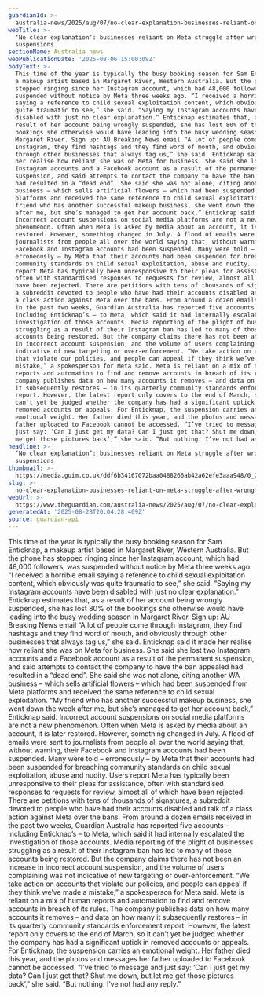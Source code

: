 ```yaml
---
guardianId: >-
  australia-news/2025/aug/07/no-clear-explanation-businesses-reliant-on-meta-struggle-in-the-wake-of-wrongful-suspensions-ntwnfb
webTitle: >-
  ‘No clear explanation’: businesses reliant on Meta struggle after wrongful
  suspensions
sectionName: Australia news
webPublicationDate: '2025-08-06T15:00:09Z'
bodyText: >-
  This time of the year is typically the busy booking season for Sam Enticknap,
  a makeup artist based in Margaret River, Western Australia. But the phone has
  stopped ringing since her Instagram account, which had 48,000 followers, was
  suspended without notice by Meta three weeks ago. “I received a horrible email
  saying a reference to child sexual exploitation content, which obviously was
  quite traumatic to see,” she said. “Saying my Instagram accounts have been
  disabled with just no clear explanation.” Enticknap estimates that, as a
  result of her account being wrongly suspended, she has lost 80% of the
  bookings she otherwise would have leading into the busy wedding season in
  Margaret River. Sign up: AU Breaking News email “A lot of people come through
  Instagram, they find hashtags and they find word of mouth, and obviously
  through other businesses that always tag us,” she said. Enticknap said it made
  her realise how reliant she was on Meta for business. She said she lost two
  Instagram accounts and a Facebook account as a result of the permanent
  suspension, and said attempts to contact the company to have the ban appealed
  had resulted in a “dead end”. She said she was not alone, citing another WA
  business – which sells artificial flowers – which had been suspended from Meta
  platforms and received the same reference to child sexual exploitation. “My
  friend who has another successful makeup business, she went down the week
  after me, but she’s managed to get her account back,” Enticknap said.
  Incorrect account suspensions on social media platforms are not a new
  phenomenon. Often when Meta is asked by media about an account, it is later
  restored. However, something changed in July. A flood of emails were sent to
  journalists from people all over the world saying that, without warning, their
  Facebook and Instagram accounts had been suspended. Many were told –
  erroneously – by Meta that their accounts had been suspended for breaching
  community standards on child sexual exploitation, abuse and nudity. Users
  report Meta has typically been unresponsive to their pleas for assistance,
  often with standardised responses to requests for review, almost all of which
  have been rejected. There are petitions with tens of thousands of signatures,
  a subreddit devoted to people who have had their accounts disabled and talk of
  a class action against Meta over the bans. From around a dozen emails received
  in the past two weeks, Guardian Australia has reported five accounts –
  including Enticknap’s – to Meta, which said it had internally escalated the
  investigation of those accounts. Media reporting of the plight of businesses
  struggling as a result of their Instagram ban has led to many of those
  accounts being restored. But the company claims there has not been an increase
  in incorrect account suspension, and the volume of users complaining was not
  indicative of new targeting or over-enforcement. “We take action on accounts
  that violate our policies, and people can appeal if they think we’ve made a
  mistake,” a spokesperson for Meta said. Meta is reliant on a mix of human
  reports and automation to find and remove accounts in breach of its rules. The
  company publishes data on how many accounts it removes – and data on how many
  it subsequently restores – in its quarterly community standards enforcement
  report. However, the latest report only covers to the end of March, so it
  can’t yet be judged whether the company has had a significant uptick in
  removed accounts or appeals. For Enticknap, the suspension carries an
  emotional weight. Her father died this year, and the photos and messages her
  father uploaded to Facebook cannot be accessed. “I’ve tried to message and
  just say: ‘Can I just get my data? Can I just get that? Shut me down, but let
  me get those pictures back’,” she said. “But nothing. I’ve not had any reply.”
headline: >-
  ‘No clear explanation’: businesses reliant on Meta struggle after wrongful
  suspensions
thumbnail: >-
  https://media.guim.co.uk/ddf6b34167072baa0488266ab42a62efe3aaa948/0_0_1555_1244/500.jpg
slug: >-
  no-clear-explanation-businesses-reliant-on-meta-struggle-after-wrongful-suspensions
webUrl: >-
  https://www.theguardian.com/australia-news/2025/aug/07/no-clear-explanation-businesses-reliant-on-meta-struggle-in-the-wake-of-wrongful-suspensions-ntwnfb
generatedAt: '2025-08-28T20:04:28.409Z'
source: guardian-api
---
```

This time of the year is typically the busy booking season for Sam Enticknap, a makeup artist based in Margaret River, Western Australia. But the phone has stopped ringing since her Instagram account, which had 48,000 followers, was suspended without notice by Meta three weeks ago. “I received a horrible email saying a reference to child sexual exploitation content, which obviously was quite traumatic to see,” she said. “Saying my Instagram accounts have been disabled with just no clear explanation.” Enticknap estimates that, as a result of her account being wrongly suspended, she has lost 80% of the bookings she otherwise would have leading into the busy wedding season in Margaret River. Sign up: AU Breaking News email “A lot of people come through Instagram, they find hashtags and they find word of mouth, and obviously through other businesses that always tag us,” she said. Enticknap said it made her realise how reliant she was on Meta for business. She said she lost two Instagram accounts and a Facebook account as a result of the permanent suspension, and said attempts to contact the company to have the ban appealed had resulted in a “dead end”. She said she was not alone, citing another WA business – which sells artificial flowers – which had been suspended from Meta platforms and received the same reference to child sexual exploitation. “My friend who has another successful makeup business, she went down the week after me, but she’s managed to get her account back,” Enticknap said. Incorrect account suspensions on social media platforms are not a new phenomenon. Often when Meta is asked by media about an account, it is later restored. However, something changed in July. A flood of emails were sent to journalists from people all over the world saying that, without warning, their Facebook and Instagram accounts had been suspended. Many were told – erroneously – by Meta that their accounts had been suspended for breaching community standards on child sexual exploitation, abuse and nudity. Users report Meta has typically been unresponsive to their pleas for assistance, often with standardised responses to requests for review, almost all of which have been rejected. There are petitions with tens of thousands of signatures, a subreddit devoted to people who have had their accounts disabled and talk of a class action against Meta over the bans. From around a dozen emails received in the past two weeks, Guardian Australia has reported five accounts – including Enticknap’s – to Meta, which said it had internally escalated the investigation of those accounts. Media reporting of the plight of businesses struggling as a result of their Instagram ban has led to many of those accounts being restored. But the company claims there has not been an increase in incorrect account suspension, and the volume of users complaining was not indicative of new targeting or over-enforcement. “We take action on accounts that violate our policies, and people can appeal if they think we’ve made a mistake,” a spokesperson for Meta said. Meta is reliant on a mix of human reports and automation to find and remove accounts in breach of its rules. The company publishes data on how many accounts it removes – and data on how many it subsequently restores – in its quarterly community standards enforcement report. However, the latest report only covers to the end of March, so it can’t yet be judged whether the company has had a significant uptick in removed accounts or appeals. For Enticknap, the suspension carries an emotional weight. Her father died this year, and the photos and messages her father uploaded to Facebook cannot be accessed. “I’ve tried to message and just say: ‘Can I just get my data? Can I just get that? Shut me down, but let me get those pictures back’,” she said. “But nothing. I’ve not had any reply.”
